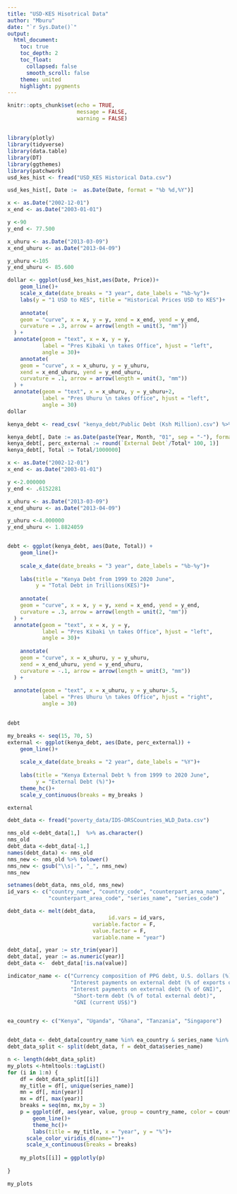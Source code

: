 ```yaml
---
title: "USD-KES Hisotrical Data"
author: "Mburu"
date: "`r Sys.Date()`"
output:
  html_document:
    toc: true
    toc_depth: 2
    toc_float:
      collapsed: false
      smooth_scroll: false
    theme: united
    highlight: pygments
---
```


```r
knitr::opts_chunk$set(echo = TRUE, 
                      message = FALSE, 
                      warning = FALSE)
```

##

```r
library(plotly)
library(tidyverse)
library(data.table)
library(DT)
library(ggthemes)
library(patchwork)
usd_kes_hist <- fread("USD_KES Historical Data.csv")
```

```r
usd_kes_hist[, Date :=  as.Date(Date, format = "%b %d,%Y")]
```


```r

x <- as.Date("2002-12-01")
x_end <- as.Date("2003-01-01")

y <-90
y_end <- 77.500

x_uhuru <- as.Date("2013-03-09")
x_end_uhuru <- as.Date("2013-04-09")

y_uhuru <-105
y_end_uhuru <- 85.600

dollar <- ggplot(usd_kes_hist,aes(Date, Price))+
    geom_line()+
    scale_x_date(date_breaks = "3 year", date_labels = "%b-%y")+
    labs(y = "1 USD to KES", title = "Historical Prices USD to KES")+
  
    annotate(
    geom = "curve", x = x, y = y, xend = x_end, yend = y_end, 
    curvature = .3, arrow = arrow(length = unit(3, "mm"))
  ) +
  annotate(geom = "text", x = x, y = y,
           label = "Pres Kibaki \n takes Office", hjust = "left",
           angle = 30)+
    annotate(
    geom = "curve", x = x_uhuru, y = y_uhuru, 
    xend = x_end_uhuru, yend = y_end_uhuru, 
    curvature = .1, arrow = arrow(length = unit(3, "mm"))
  ) +
  annotate(geom = "text", x = x_uhuru, y = y_uhuru+2,
           label = "Pres Uhuru \n takes Office", hjust = "left",
           angle = 30)
dollar
```


```r


kenya_debt <- read_csv( "kenya_debt/Public Debt (Ksh Million).csv") %>% setDT()

kenya_debt[, Date := as.Date(paste(Year, Month, "01", sep = "-"), format = "%Y-%B-%d")]
kenya_debt[, perc_external := round(`External Debt`/Total* 100, 1)]
kenya_debt[, Total := Total/1000000]
```


```r
x <- as.Date("2002-12-01")
x_end <- as.Date("2003-01-01")

y <-2.000000
y_end <- .6152281

x_uhuru <- as.Date("2013-03-09")
x_end_uhuru <- as.Date("2013-04-09")

y_uhuru <-4.000000
y_end_uhuru <- 1.8824059


debt <- ggplot(kenya_debt, aes(Date, Total)) +
    geom_line()+
  
    scale_x_date(date_breaks = "3 year", date_labels = "%b-%y")+
  
    labs(title = "Kenya Debt from 1999 to 2020 June",
         y = "Total Debt in Trillions(KES)")+
  
    annotate(
    geom = "curve", x = x, y = y, xend = x_end, yend = y_end, 
    curvature = .3, arrow = arrow(length = unit(2, "mm"))
  ) +
  annotate(geom = "text", x = x, y = y,
           label = "Pres Kibaki \n takes Office", hjust = "left",
           angle = 30)+
  
    annotate(
    geom = "curve", x = x_uhuru, y = y_uhuru, 
    xend = x_end_uhuru, yend = y_end_uhuru, 
    curvature = -.1, arrow = arrow(length = unit(3, "mm"))
  ) +
  
  annotate(geom = "text", x = x_uhuru, y = y_uhuru+.5,
           label = "Pres Uhuru \n takes Office", hjust = "right",
           angle = 30)
 

debt
```



```r
my_breaks <- seq(15, 70, 5)
external <- ggplot(kenya_debt, aes(Date, perc_external)) +
    geom_line()+
  
    scale_x_date(date_breaks = "2 year", date_labels = "%Y")+
  
    labs(title = "Kenya External Debt % from 1999 to 2020 June",
         y = "External Debt (%)")+
    theme_hc()+
    scale_y_continuous(breaks = my_breaks )

external
```




```r
debt_data <- fread("poverty_data/IDS-DRSCountries_WLD_Data.csv")
```


```r
nms_old <-debt_data[1,]  %>% as.character()
nms_old
debt_data <-debt_data[-1,]
names(debt_data) <- nms_old
nms_new <- nms_old %>% tolower() 
nms_new <- gsub("\\s|-", "_", nms_new)
nms_new

setnames(debt_data, nms_old, nms_new)
id_vars <- c("country_name", "country_code", "counterpart_area_name", 
             "counterpart_area_code", "series_name", "series_code")

debt_data <- melt(debt_data,
                                id.vars = id_vars, 
                           variable.factor = F,
                           value.factor = F,
                           variable.name = "year")

debt_data[, year := str_trim(year)]
debt_data[, year := as.numeric(year)]
debt_data <-  debt_data[!is.na(value)]
```



```r
indicator_name <- c("Currency composition of PPG debt, U.S. dollars (%)",
                    "Interest payments on external debt (% of exports of goods, services and primary income)",
                    "Interest payments on external debt (% of GNI)",
                     "Short-term debt (% of total external debt)",
                     "GNI (current US$)")


ea_country <- c("Kenya", "Uganda", "Ghana", "Tanzania", "Singapore")


debt_data <- debt_data[country_name %in% ea_country & series_name %in% indicator_name]
debt_data_split <- split(debt_data, f = debt_data$series_name)

n <- length(debt_data_split)
my_plots <-htmltools::tagList()
for (i in 1:n) {
    df = debt_data_split[[i]]
    my_title = df[, unique(series_name)]
    mn = df[, min(year)]
    mx = df[, max(year)]
    breaks = seq(mn, mx,by = 3)
    p = ggplot(df, aes(year, value, group = country_name, color = country_name) ) +
        geom_line()+
        theme_hc()+
        labs(title = my_title, x = "year", y = "%")+
      scale_color_viridis_d(name="")+
      scale_x_continuous(breaks = breaks)
    
    my_plots[[i]] = ggplotly(p)
    
}

my_plots
```


